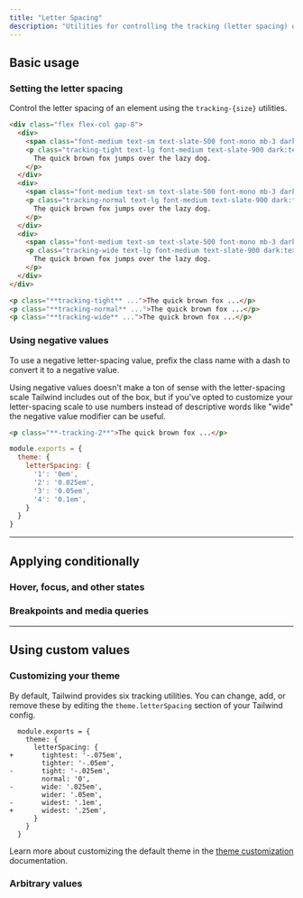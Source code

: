 ```yaml
---
title: "Letter Spacing"
description: "Utilities for controlling the tracking (letter spacing) of an element."
---
```




## Basic usage

### Setting the letter spacing

Control the letter spacing of an element using the `tracking-{size}` utilities.

```html {{ mode: 'example' }}
<div class="flex flex-col gap-8">
  <div>
    <span class="font-medium text-sm text-slate-500 font-mono mb-3 dark:text-slate-400">tracking-tight</span>
    <p class="tracking-tight text-lg font-medium text-slate-900 dark:text-slate-200">
      The quick brown fox jumps over the lazy dog.
    </p>
  </div>
  <div>
    <span class="font-medium text-sm text-slate-500 font-mono mb-3 dark:text-slate-400">tracking-normal</span>
    <p class="tracking-normal text-lg font-medium text-slate-900 dark:text-slate-200">
      The quick brown fox jumps over the lazy dog.
    </p>
  </div>
  <div>
    <span class="font-medium text-sm text-slate-500 font-mono mb-3 dark:text-slate-400">tracking-wide</span>
    <p class="tracking-wide text-lg font-medium text-slate-900 dark:text-slate-200">
      The quick brown fox jumps over the lazy dog.
    </p>
  </div>
</div>
```

```html
<p class="**tracking-tight** ...">The quick brown fox ...</p>
<p class="**tracking-normal** ...">The quick brown fox ...</p>
<p class="**tracking-wide** ...">The quick brown fox ...</p>
```

### Using negative values

To use a negative letter-spacing value, prefix the class name with a dash to convert it to a negative value.

Using negative values doesn't make a ton of sense with the letter-spacing scale Tailwind includes out of the box, but if you've opted to customize your letter-spacing scale to use numbers instead of descriptive words like "wide" the negative value modifier can be useful.

<SnippetGroup>

```html {{ filename: 'HTML' }}
<p class="**-tracking-2**">The quick brown fox ...</p>
```

```js {{ filename: 'tailwind.config.js' }}
module.exports = {
  theme: {
    letterSpacing: {
      '1': '0em',
      '2': '0.025em',
      '3': '0.05em',
      '4': '0.1em',
    }
  }
}
```

</SnippetGroup>

---

## <Heading ignore>Applying conditionally</Heading>

### <Heading ignore>Hover, focus, and other states</Heading>

<HoverFocusAndOtherStates defaultClass="tracking-tight" featuredClass="tracking-wide" element="p" />

### <Heading ignore>Breakpoints and media queries</Heading>

<BreakpointsAndMediaQueries defaultClass="tracking-tight" featuredClass="tracking-wide" element="p" />

---

## Using custom values

### Customizing your theme

By default, Tailwind provides six tracking utilities. You can change, add, or remove these by editing the `theme.letterSpacing` section of your Tailwind config.

```diff-js {{ filename: 'tailwind.config.js' }}
  module.exports = {
    theme: {
      letterSpacing: {
+       tightest: '-.075em',
        tighter: '-.05em',
-       tight: '-.025em',
        normal: '0',
-       wide: '.025em',
        wider: '.05em',
-       widest: '.1em',
+       widest: '.25em',
      }
    }
  }
```

Learn more about customizing the default theme in the [theme customization](/docs/theme#customizing-the-default-theme) documentation.

### Arbitrary values

<ArbitraryValues property="letter-spacing" featuredClass="tracking-[.25em]" element="p" />
